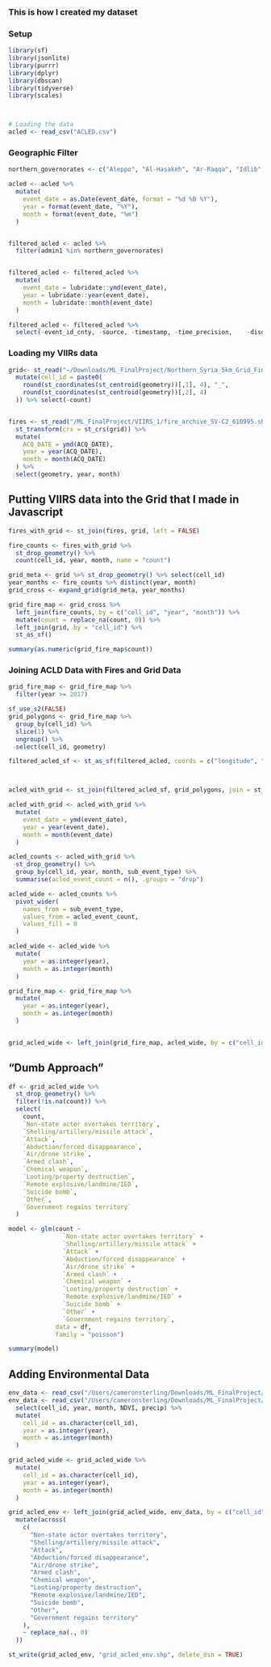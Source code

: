 ### This is how I created my dataset
### Setup
```r
library(sf)
library(jsonlite)
library(purrr)
library(dplyr)
library(dbscan)
library(tidyverse)
library(scales)



# Loading the data
acled <- read_csv("ACLED.csv")
```
### Geographic Filter
```r
northern_governorates <- c("Aleppo", "Al-Hasakeh", "Ar-Raqqa", "Idlib", "Deir-ez-Zor")

acled <- acled %>%
  mutate(
    event_date = as.Date(event_date, format = "%d %B %Y"),
    year = format(event_date, "%Y"),
    month = format(event_date, "%m")
  )


filtered_acled <- acled %>%
  filter(admin1 %in% northern_governorates) 


filtered_acled <- filtered_acled %>%
  mutate(
    event_date = lubridate::ymd(event_date),
    year = lubridate::year(event_date),
    month = lubridate::month(event_date)
  )

filtered_acled <- filtered_acled %>%
  select(-event_id_cnty, -source, -timestamp, -time_precision,    -disorder_type, -country, -region, -source, -source_scale, -tags, -timestamp)
```

### Loading my VIIRs data
```r
grid<- st_read("~/Downloads/ML_FinalProject/Northern_Syria_5km_Grid_Final.geojson")%>%  st_transform(4326) %>%
  mutate(cell_id = paste0(
    round(st_coordinates(st_centroid(geometry))[,1], 4), "_",
    round(st_coordinates(st_centroid(geometry))[,2], 4)
  )) %>% select(-count)


fires <- st_read("/ML_FinalProject/VIIRS_1/fire_archive_SV-C2_610995.shp") %>%
  st_transform(crs = st_crs(grid)) %>%
  mutate(
    ACQ_DATE = ymd(ACQ_DATE),
    year = year(ACQ_DATE),
    month = month(ACQ_DATE)
  ) %>%
  select(geometry, year, month)


```



## Putting VIIRS data into the Grid that I made in Javascript 
```r
fires_with_grid <- st_join(fires, grid, left = FALSE)

fire_counts <- fires_with_grid %>%
  st_drop_geometry() %>%
  count(cell_id, year, month, name = "count")

grid_meta <- grid %>% st_drop_geometry() %>% select(cell_id)
year_months <- fire_counts %>% distinct(year, month)
grid_cross <- expand_grid(grid_meta, year_months)

grid_fire_map <- grid_cross %>%
  left_join(fire_counts, by = c("cell_id", "year", "month")) %>%
  mutate(count = replace_na(count, 0)) %>%
  left_join(grid, by = "cell_id") %>%
  st_as_sf()

```

```r
summary(as.numeric(grid_fire_map$count))

```

### Joining ACLD Data with Fires and Grid Data
```r
grid_fire_map <- grid_fire_map %>%
  filter(year >= 2017)

sf_use_s2(FALSE)
grid_polygons <- grid_fire_map %>%
  group_by(cell_id) %>%
  slice(1) %>%
  ungroup() %>%
  select(cell_id, geometry)

filtered_acled_sf <- st_as_sf(filtered_acled, coords = c("longitude", "latitude"), crs = 4326)



acled_with_grid <- st_join(filtered_acled_sf, grid_polygons, join = st_within, left = FALSE)

acled_with_grid <- acled_with_grid %>%
  mutate(
    event_date = ymd(event_date),
    year = year(event_date),
    month = month(event_date)
  )

acled_counts <- acled_with_grid %>%
  st_drop_geometry() %>%
  group_by(cell_id, year, month, sub_event_type) %>%
  summarise(acled_event_count = n(), .groups = "drop")

acled_wide <- acled_counts %>%
  pivot_wider(
    names_from = sub_event_type,
    values_from = acled_event_count,
    values_fill = 0
  )

acled_wide <- acled_wide %>%
  mutate(
    year = as.integer(year),
    month = as.integer(month)
  )

grid_fire_map <- grid_fire_map %>%
  mutate(
    year = as.integer(year),
    month = as.integer(month)
  )


grid_acled_wide <- left_join(grid_fire_map, acled_wide, by = c("cell_id", "year", "month")) %>% st_as_sf


```



## "Dumb Approach"
```r
df <- grid_acled_wide %>%
  st_drop_geometry() %>%
  filter(!is.na(count)) %>%
  select(
    count,
    `Non-state actor overtakes territory`,
    `Shelling/artillery/missile attack`,
    `Attack`,
    `Abduction/forced disappearance`,
    `Air/drone strike`,
    `Armed clash`,
    `Chemical weapon`,
    `Looting/property destruction`,
    `Remote explosive/landmine/IED`,
    `Suicide bomb`,
    `Other`,
    `Government regains territory`
  )

model <- glm(count ~ 
               `Non-state actor overtakes territory` +
               `Shelling/artillery/missile attack` +
               `Attack` +
               `Abduction/forced disappearance` +
               `Air/drone strike` +
               `Armed clash` +
               `Chemical weapon` +
               `Looting/property destruction` +
               `Remote explosive/landmine/IED` +
               `Suicide bomb` +
               `Other` +
               `Government regains territory`,
             data = df,
             family = "poisson")

summary(model)
```

## Adding Environmental Data
```r
env_data <- read_csv("/Users/cameronsterling/Downloads/ML_FinalProject/SyriaGrid_EnvVars_Monthly_1428.csv")
env_data <- read_csv("/Users/cameronsterling/Downloads/ML_FinalProject/SyriaGrid_EnvVars_Monthly_1428.csv") %>%
  select(cell_id, year, month, NDVI, precip) %>%
  mutate(
    cell_id = as.character(cell_id),
    year = as.integer(year),
    month = as.integer(month)
  )

grid_acled_wide <- grid_acled_wide %>%
  mutate(
    cell_id = as.character(cell_id),
    year = as.integer(year),
    month = as.integer(month)
  )

grid_acled_env <- left_join(grid_acled_wide, env_data, by = c("cell_id", "year", "month"))  %>%
  mutate(across(
    c(
      "Non-state actor overtakes territory",
      "Shelling/artillery/missile attack",
      "Attack",
      "Abduction/forced disappearance",
      "Air/drone strike",
      "Armed clash",
      "Chemical weapon",
      "Looting/property destruction",
      "Remote explosive/landmine/IED",
      "Suicide bomb",
      "Other",
      "Government regains territory"
    ),
    ~ replace_na(., 0)
  ))

st_write(grid_acled_env, "grid_acled_env.shp", delete_dsn = TRUE)

```
